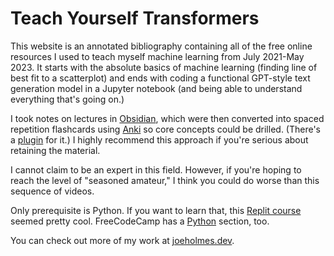 # Teach Yourself Transformers

This website is an annotated bibliography containing all of the free online resources I used to teach myself machine learning from July 2021-May 2023. It starts with the absolute basics of machine learning (finding line of best fit to a scatterplot) and ends with coding a functional GPT-style text generation model in a Jupyter notebook (and being able to understand everything that's going on.)

I took notes on lectures in [Obsidian](https://obsidian.md), which were then converted into spaced repetition flashcards using [Anki](https://apps.ankiweb.net/) so core concepts could be drilled. (There's a [plugin](https://github.com/reuseman/flashcards-obsidian) for it.) I highly recommend this approach if you're serious about retaining the material.

I cannot claim to be an expert in this field. However, if you're hoping to reach the level of "seasoned amateur," I think you could do worse than this sequence of videos.

Only prerequisite is Python. If you want to learn that, this [Replit course](https://replit.com/learn/100-days-of-python) seemed pretty cool. FreeCodeCamp has a [Python](https://www.freecodecamp.org/learn/scientific-computing-with-python/) section, too.

You can check out more of my work at [joeholmes.dev](https://joeholmes.dev).
